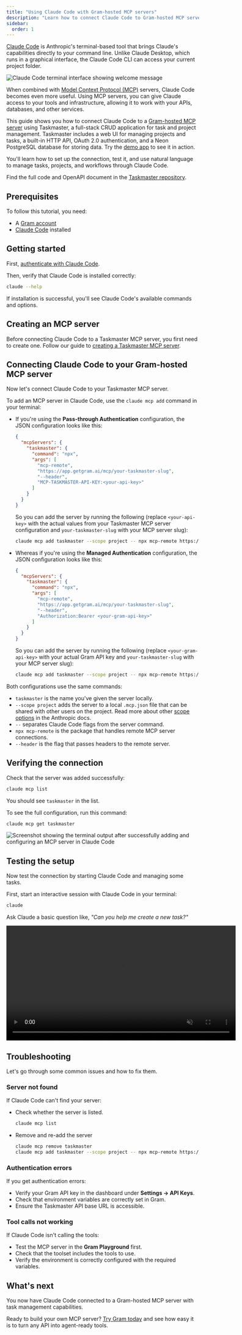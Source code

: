 ```yaml
---
title: "Using Claude Code with Gram-hosted MCP servers"
description: "Learn how to connect Claude Code to Gram-hosted MCP servers, giving Claude access to your APIs and tools directly from the terminal."
sidebar:
  order: 1
---
```


[Claude Code](https://docs.anthropic.com/en/docs/claude-code) is Anthropic's terminal-based tool that brings Claude's capabilities directly to your command line. Unlike Claude Desktop, which runs in a graphical interface, the Claude Code CLI can access your current project folder.

![Claude Code terminal interface showing welcome message](/assets/docs/gram/img/guides/claude-code/claude-code-intro.png)

When combined with [Model Context Protocol (MCP)](https://modelcontextprotocol.io/) servers, Claude Code becomes even more useful. Using MCP servers, you can give Claude access to your tools and infrastructure, allowing it to work with your APIs, databases, and other services.

This guide shows you how to connect Claude Code to a [Gram-hosted MCP server](/blog/release-gram-beta) using Taskmaster, a full-stack CRUD application for task and project management. Taskmaster includes a web UI for managing projects and tasks, a built-in HTTP API, OAuth 2.0 authentication, and a Neon PostgreSQL database for storing data. Try the [demo app](https://taskmaster-speakeasyapi.vercel.app/) to see it in action.

You'll learn how to set up the connection, test it, and use natural language to manage tasks, projects, and workflows through Claude Code.

Find the full code and OpenAPI document in the [Taskmaster repository](https://github.com/speakeasy-api/taskmaster).

## Prerequisites

To follow this tutorial, you need:

- A [Gram account](https://app.getgram.ai)
- [Claude Code](https://docs.anthropic.com/en/docs/claude-code) installed

## Getting started

First, [authenticate with Claude Code](https://docs.anthropic.com/en/docs/claude-code/setup).

Then, verify that Claude Code is installed correctly:

```bash
claude --help
```

If installation is successful, you'll see Claude Code's available commands and options.

## Creating an MCP server

Before connecting Claude Code to a Taskmaster MCP server, you first need to create one. Follow our guide to [creating a Taskmaster MCP server](/docs/gram/examples/creating-taskmaster-mcp-server).

## Connecting Claude Code to your Gram-hosted MCP server

Now let's connect Claude Code to your Taskmaster MCP server.

To add an MCP server in Claude Code, use the `claude mcp add` command in your terminal:

- If you're using the **Pass-through Authentication** configuration, the JSON configuration looks like this:

    ```json
    {
      "mcpServers": {
        "taskmaster": {
          "command": "npx",
          "args": [
            "mcp-remote",
            "https://app.getgram.ai/mcp/your-taskmaster-slug",
            "--header",
            "MCP-TASKMASTER-API-KEY:<your-api-key>"
          ]
        }
      }
    }
    ```

    So you can add the server by running the following (replace `<your-api-key>` with the actual values from your Taskmaster MCP server configuration and `your-taskmaster-slug` with your MCP server slug):

    ```bash
    claude mcp add taskmaster --scope project -- npx mcp-remote https://app.getgram.ai/mcp/your-taskmaster-slug --header "MCP-TASKMASTER-API-KEY:<your-api-key>"
    ```

- Whereas if you're using the **Managed Authentication** configuration, the JSON configuration looks like this:

    ```json
    {
      "mcpServers": {
        "taskmaster": {
          "command": "npx",
          "args": [
            "mcp-remote",
            "https://app.getgram.ai/mcp/your-taskmaster-slug",
            "--header",
            "Authorization:Bearer <your-gram-api-key>"
          ]
        }
      }
    }
    ```

    So you can add the server by running the following (replace `<your-gram-api-key>` with your actual Gram API key and `your-taskmaster-slug` with your MCP server slug):

    ```bash
    claude mcp add taskmaster --scope project -- npx mcp-remote https://app.getgram.ai/mcp/your-taskmaster-slug --header "Authorization: Bearer <your-gram-api-key>"
   ```

Both configurations use the same commands:

- `taskmaster` is the name you've given the server locally.
- `--scope project` adds the server to a local `.mcp.json` file that can be shared with other users on the project. Read more about other [scope options](https://docs.anthropic.com/en/docs/claude-code/mcp#mcp-installation-scopes) in the Anthropic docs.
- `--` separates Claude Code flags from the server command.
- `npx mcp-remote` is the package that handles remote MCP server connections.
- `--header` is the flag that passes headers to the remote server.

## Verifying the connection

Check that the server was added successfully:

```bash
claude mcp list
```

You should see `taskmaster` in the list.

To see the full configuration, run this command:

```bash
claude mcp get taskmaster
```

![Screenshot showing the terminal output after successfully adding and configuring an MCP server in Claude Code](/assets/docs/gram/img/guides/claude-code/claude-code-mcp-install.png)

## Testing the setup

Now test the connection by starting Claude Code and managing some tasks.

First, start an interactive session with Claude Code in your terminal:

```bash
claude
```

Ask Claude a basic question like, *"Can you help me create a new task?"*

<video width="600" muted={true} controls>
  <source src="/assets/docs/gram/videos/claude-code-showcase.mp4" type="video/mp4" />
    Your browser does not support the video tag.
</video>


## Troubleshooting

Let's go through some common issues and how to fix them.

### Server not found

If Claude Code can't find your server:

- Check whether the server is listed.

    ```bash
    claude mcp list
    ```

- Remove and re-add the server

    ```bash
    claude mcp remove taskmaster
    claude mcp add taskmaster --scope project -- npx mcp-remote https://app.getgram.ai/mcp/your-taskmaster-slug --header "Authorization:Bearer <your-gram-api-key>"
    ```

### Authentication errors

If you get authentication errors:

- Verify your Gram API key in the dashboard under **Settings -> API Keys**.
- Check that environment variables are correctly set in Gram.
- Ensure the Taskmaster API base URL is accessible.

### Tool calls not working

If Claude Code isn't calling the tools:

- Test the MCP server in the **Gram Playground** first.
- Check that the toolset includes the tools to use.
- Verify the environment is correctly configured with the required variables.

## What's next

You now have Claude Code connected to a Gram-hosted MCP server with task management capabilities.

Ready to build your own MCP server? [Try Gram today](/product/gram) and see how easy it is to turn any API into agent-ready tools.

